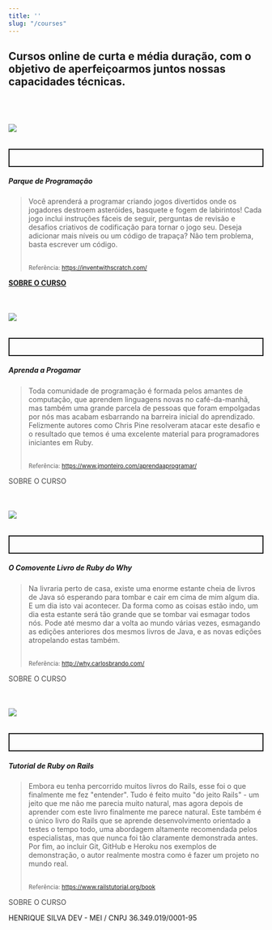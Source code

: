 ```yaml
---
title: ''
slug: "/courses"
---
```


## Cursos online de curta e média duração, com o objetivo de aperfeiçoarmos juntos nossas capacidades técnicas.

<br /><br />

###### [![](/assets/img/scratch-programming-playground.jpg)](https://inventwithscratch.com/)

<p style="border: 2px solid; padding: 1rem">

##### Parque de Programação

  <blockquote>
    Você aprenderá a programar criando jogos divertidos onde os jogadores destroem asteróides,
    basquete e fogem de labirintos!
    Cada jogo inclui instruções fáceis de seguir, perguntas de revisão e desafios 
    criativos de codificação para tornar o jogo seu. Deseja adicionar mais níveis ou um código de
    trapaça? Não tem problema, basta escrever um código.
    <br /><br />

  <small>Referência: https://inventwithscratch.com/</small>
  </blockquote>

[**SOBRE O CURSO**](/course/scratch-programming-playground)
</p>

<br />

###### [![](/assets/img/learn-to-program.jpg)](https://pragprog.com/book/ltp2/learn-to-program)

<p style="border: 2px solid; padding: 1rem">

##### Aprenda a Progamar

  <blockquote>  
    Toda comunidade de programação é formada pelos amantes de computação, que aprendem 
    linguagens novas no café-da-manhã, mas também uma grande parcela de pessoas que
    foram empolgadas por nós mas acabam esbarrando na barreira inicial do aprendizado.
    Felizmente autores como Chris Pine resolveram atacar este desafio e o resultado que 
    temos é uma excelente material para programadores iniciantes em Ruby.  
    <br /><br />

  <small>Referência: https://www.jmonteiro.com/aprendaaprogramar/</small>
  </blockquote>

<span style="opacity: 0.8" >SOBRE O CURSO</span>
</p>

<br />

###### [![](/assets/img/poignant-guide.jpg)](https://poignant.guide/)

<p style="border: 2px solid; padding: 1rem">

##### O Comovente Livro de Ruby do Why

  <blockquote>  
    Na livraria perto de casa, existe uma enorme estante cheia de livros de Java só 
    esperando para tombar e cair em cima de mim algum dia. E um dia isto vai acontecer. 
    Da forma como as coisas estão indo, um dia esta estante será tão grande que se tombar
    vai esmagar todos nós. Pode até mesmo dar a volta ao mundo várias vezes, esmagando as edições 
    anteriores dos mesmos livros de Java, e as novas edições atropelando estas também.  
    <br /><br />

  <small>Referência: http://why.carlosbrando.com/</small>
  </blockquote>

<span style="opacity: 0.8" >SOBRE O CURSO</span>
</p>

<br />

###### [![](/assets/img/ruby-on-rails-tutorial.jpg)](https://www.railstutorial.org/book)

<p style="border: 2px solid; padding: 1rem">

##### Tutorial de Ruby on Rails

  <blockquote>
  Embora eu tenha percorrido muitos livros do Rails, esse foi o que finalmente me fez "entender".
  Tudo é feito muito "do jeito Rails" - um jeito que me não me parecia muito natural, mas agora depois de 
  aprender com este livro finalmente me parece natural. 
  Este também é o único livro do Rails que se aprende desenvolvimento orientado a testes o tempo todo, 
  uma abordagem altamente recomendada pelos especialistas, mas que nunca foi tão claramente demonstrada antes.
  Por fim, ao incluir Git, GitHub e Heroku nos exemplos de demonstração, o autor realmente mostra como é fazer um projeto
  no mundo real.
  <br /><br />
  
  <small>Referência: https://www.railstutorial.org/book</small>
  </blockquote>

<span style="opacity: 0.8" >SOBRE O CURSO</span>
</p>


HENRIQUE SILVA DEV - MEI / CNPJ 36.349.019/0001-95